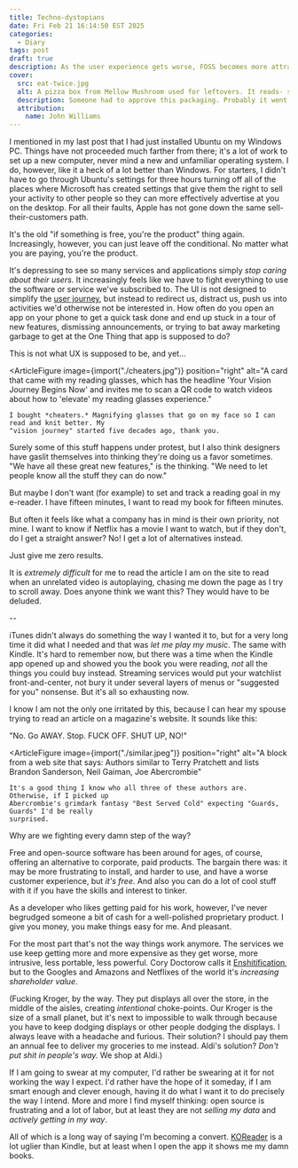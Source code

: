 ```yaml
---
title: Techno-dystopians
date: Fri Feb 21 16:14:50 EST 2025
categories:
  - Diary
tags: post
draft: true
description: As the user experience gets worse, FOSS becomes more attractive
cover:
  src: eat-twice.jpg
  alt: A pizza box from Mellow Mushroom used for leftovers. It reads- so nice you'll eat it twice.
  description: Someone had to approve this packaging. Probably it went through several rounds of comment. And yet…
  attribution:
    name: John Williams
---
```



I mentioned in my last post that I had just installed Ubuntu on my Windows PC. Things have not proceeded much farther from there; it's a lot of work to set up a new computer, never mind a new and unfamiliar operating system. I do, however, like it a heck of a lot better than Windows. For starters, I didn't have to go through Ubuntu's settings for three hours turning off all of the places where Microsoft has created settings that give them the right to sell your activity to other people so they can more effectively advertise at you on the desktop. For all their faults, Apple has not gone down the same sell-their-customers path.

It's the old "if something is free, you're the product" thing again. Increasingly, however, you can just leave off the conditional. No matter what you are paying, you're the product.

It's depressing to see so many services and applications simply _stop caring about their users_. It increasingly feels like we have to fight everything to use the software or service we've subscribed to. The UI is not designed to simplify the [user journey](https://www.nngroup.com/articles/user-journeys-vs-user-flows/), but instead to redirect us, distract us, push us into activities we'd otherwise not be interested in. How often do you open an app on your phone to get a quick task done and end up stuck in a tour of new features, dismissing announcements, or trying to bat away marketing garbage to get at the One Thing that app is supposed to do?

This is not what UX is supposed to be, and yet…

<ArticleFigure
	image={import("./cheaters.jpg")}
	position="right"
	alt="A card that came with my reading glasses, which has the headline 'Your Vision Journey Begins Now' and invites me to scan a QR code to watch videos about how to 'elevate' my reading glasses experience."
>
	I bought *cheaters.* Magnifying glasses that go on my face so I can read and knit better. My
	"vision journey" started five decades ago, thank you.
</ArticleFigure>

Surely some of this stuff happens under protest, but I also think designers have gaslit themselves
into thinking they're doing us a favor sometimes. "We have all these great new features," is the
thinking. "We need to let people know all the stuff they can do now."

But maybe I don't want (for example) to set and track a reading goal in my e-reader. I have fifteen minutes, I want to read my book for fifteen minutes.

But often it feels like what a company has in mind is their own priority, not mine. I want to know if Netflix has a movie I want to watch, but if they don't, do I get a straight answer? No! I get a lot of alternatives instead.

Just give me zero results.

It is _extremely difficult_ for me to read the article I am on the site to read when an unrelated video is autoplaying, chasing me down the page as I try to scroll away. Does anyone think we want this? They would have to be deluded.

--

iTunes didn't always do something the way I wanted it to, but for a very long time it did what I needed and that was _let me play my music_. The same with Kindle. It's hard to remember now, but there was a time when the Kindle app opened up and showed you the book you were reading, _not_ all the things you could buy instead. Streaming services would put your watchlist front-and-center, not bury it under several layers of menus or "suggested for you" nonsense. But it's all so exhausting now.

I know I am not the only one irritated by this, because I can hear my spouse trying to read an article on a magazine's website. It sounds like this:

"No. Go AWAY. Stop. FUCK OFF. SHUT UP, NO!"

<ArticleFigure
	image={import("./similar.jpeg")}
	position="right"
	alt="A block from a web site that says: Authors similar to Terry Pratchett and lists Brandon Sanderson, Neil Gaiman, Joe Abercrombie"
>
	It's a good thing I know who all three of these authors are. Otherwise, if I picked up
	Abercrombie's grimdark fantasy "Best Served Cold" expecting "Guards, Guards" I'd be really
	surprised.
</ArticleFigure>

Why are we fighting every damn step of the way?

Free and open-source software has been around for ages, of course, offering an alternative to corporate, paid products. The bargain there was: it may be more frustrating to install, and harder to use, and have a worse customer experience, but _it's free_. And also you can do a lot of cool stuff with it if you have the skills and interest to tinker.

As a developer who likes getting paid for his work, however, I've never begrudged someone a bit of cash for a well-polished proprietary product. I give you money, you make things easy for me. And pleasant.

For the most part that's not the way things work anymore. The services we use keep getting more and more expensive as they get worse, more intrusive, less portable, less powerful. Cory Doctorow calls it [Enshitification](https://doctorow.medium.com/https-pluralistic-net-2024-04-04-teach-me-how-to-shruggie-kagi-caaa88c221f2), but to the Googles and Amazons and Netflixes of the world it's _increasing shareholder value_.

(Fucking Kroger, by the way. They put displays all over the store, in the middle of the aisles, creating _intentional_ choke-points. Our Kroger is the size of a small planet, but it's next to impossible to walk through because you have to keep dodging displays or other people dodging the displays. I always leave with a headache and furious. Their solution? I should pay them an annual fee to deliver my groceries to me instead. Aldi's solution? _Don't put shit in people's way._ We shop at Aldi.)

If I am going to swear at my computer, I'd rather be swearing at it for not working the way I expect. I'd rather have the hope of it someday, if I am smart enough and clever enough, having it do what I want it to do precisely the way I intend. More and more I find myself thinking: open source is frustrating and a lot of labor, but at least they are not _selling my data_ and _actively getting in my way_.

All of which is a long way of saying I'm becoming a convert. [KOReader](https://koreader.rocks/) is a lot uglier than Kindle, but at least when I open the app it shows me my damn books.
